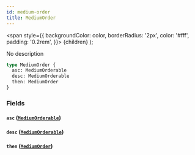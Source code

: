 ```yaml
---
id: medium-order
title: MediumOrder
---
```


<span
style={{
      backgroundColor: color,
      borderRadius: '2px',
      color: '#fff',
      padding: '0.2rem',
    }}>
{children}
</span>
);

No description

```graphql
type MediumOrder {
  asc: MediumOrderable
  desc: MediumOrderable
  then: MediumOrder
}
```

### Fields

#### `asc` ([`MediumOrderable`](/docs/schema/enums/medium-orderable))

#### `desc` ([`MediumOrderable`](/docs/schema/enums/medium-orderable))

#### `then` ([`MediumOrder`](/docs/schema/inputs/medium-order))

